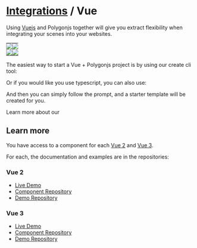 # [Integrations](integrations) / Vue

Using [Vuejs](https://vuejs.org/) and Polygonjs together will give you extract flexibility when integrating your scenes into your websites.

<table>
	<tr>
		<td style="padding:0px">
			<img
				style="margin:0px;padding:0px"
				src="https://github.com/polygonjs/polygonjs-assets/blob/master/tutorials/vue/scene_01.gif?raw=true"
			></img>
		</td>
		<td style="padding:0px">
			<img
				style="margin:0px;padding:0px"
				src="https://github.com/polygonjs/polygonjs-assets/blob/master/tutorials/vue/scene_02.gif?raw=true"
			></img>
		</td>
	</tr>
	<tr>
		<td style="padding:0px">
			<img
				style="margin:0px;padding:0px"
				src="https://github.com/polygonjs/polygonjs-assets/blob/master/tutorials/vue/scene_03.gif?raw=true"
			></img>
		</td>
		<td style="padding:0px">
			<img
				style="margin:0px;padding:0px"
				src="https://github.com/polygonjs/polygonjs-assets/blob/master/tutorials/vue/vue_example.gif?raw=true"
			></img>
		</td>
	</tr>
</table>

The easiest way to start a Vue + Polygonjs project is by using our create cli tool:

<DocCodeBlock npm="npm create polygonjs@latest -t vue" yarn="yarn create polygonjs -t vue"></DocCodeBlock>

Or if you would like you use typescript, you can also use:

<DocCodeBlock npm="npm create polygonjs@latest -t vue-ts" yarn="yarn create polygonjs -t vue-ts"></DocCodeBlock>

And then you can simply follow the prompt, and a starter template will be created for you.

Learn more about our <DocRouterLink bang href="/docs/install/new!" innerText="create cli tool &rarr;"></DocRouterLink>

## Learn more

You have access to a component for each [Vue 2](https://github.com/polygonjs/polygonjs-vue2) and [Vue 3](https://github.com/polygonjs/polygonjs-vue3).

For each, the documentation and examples are in the repositories:

### Vue 2

-   [Live Demo](https://polygonjs.com/vue2)
-   [Component Repository](https://github.com/polygonjs/polygonjs-vue2)
-   [Demo Repository](https://github.com/polygonjs/polygonjs-vue2-example)

### Vue 3

-   [Live Demo](https://polygonjs.com/vue3)
-   [Component Repository](https://github.com/polygonjs/polygonjs-vue3)
-   [Demo Repository](https://github.com/polygonjs/polygonjs-vue3-example)
